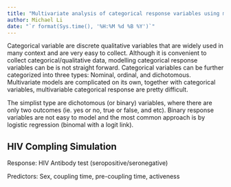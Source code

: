 ```yaml
---
title: "Multivariate analysis of categorical response variables using mixed modeling tricks"
author: Michael Li
date: "`r format(Sys.time(), '%H:%M %d %B %Y')`"
---
```


Categorical variable are discrete qualitative variables that are widely used in many context and are very easy to collect. Although it is convenient to collect categorical/qualitative data, modelling categorical response variables can be is not straight forward. Categorical variables can be further categorized into three types: Nominal, ordinal, and dichotomous. Multivariate models are complicated on its own, together with categorical variables, multivariable categorical response are pretty difficult.

The simplist type are dichotomous (or binary) variables, where there are only two outcomes (ie. yes or no, true or false, and etc). Binary response variables are not easy to model and the most common approach is by logistic regression (binomal with a logit link).

## HIV Compling Simulation

Response: HIV Antibody test (seropositive/seronegative)

Predictors: Sex, coupling time, pre-coupling time, activeness






